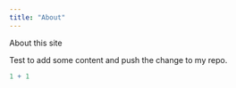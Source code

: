 ```yaml
---
title: "About"
---
```


About this site

Test to add some content and push the change to my repo.

```r
1 + 1
```
